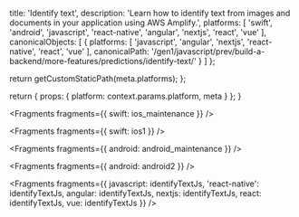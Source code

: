 
  title: 'Identify text',
  description: 'Learn how to identify text from images and documents in your application using AWS Amplify.',
  platforms: [
    'swift',
    'android',
    'javascript',
    'react-native',
    'angular',
    'nextjs',
    'react',
    'vue'
  ],
  canonicalObjects: [
    {
      platforms: [
        'javascript',
        'angular',
        'nextjs',
        'react-native',
        'react',
        'vue'
      ],
      canonicalPath: '/gen1/javascript/prev/build-a-backend/more-features/predictions/identify-text/'
    }
  ]
};

  return getCustomStaticPath(meta.platforms);
};

  return {
    props: {
      platform: context.params.platform,
      meta
    }
  };
}


<Fragments fragments={{ swift: ios_maintenance }} />


<Fragments fragments={{ swift: ios1 }} />


<Fragments fragments={{ android: android_maintenance }} />


<Fragments fragments={{ android: android2 }} />


<Fragments
  fragments={{
    javascript: identifyTextJs,
    'react-native': identifyTextJs,
    angular: identifyTextJs,
    nextjs: identifyTextJs,
    react: identifyTextJs,
    vue: identifyTextJs
  }}
/>
